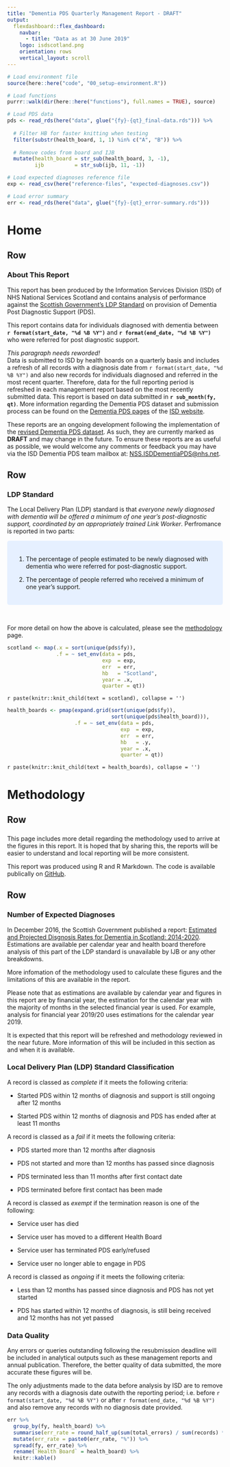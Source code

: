 ```yaml
---
title: "Dementia PDS Quarterly Management Report - DRAFT"
output: 
  flexdashboard::flex_dashboard:
    navbar:
      - title: "Data as at 30 June 2019"
    logo: isdscotland.png
    orientation: rows
    vertical_layout: scroll
---
```


```r

# Load environment file
source(here::here("code", "00_setup-environment.R"))

# Load functions
purrr::walk(dir(here::here("functions"), full.names = TRUE), source)

# Load PDS data
pds <- read_rds(here("data", glue("{fy}-{qt}_final-data.rds"))) %>%
  
  # Filter HB for faster knitting when testing
  filter(substr(health_board, 1, 1) %in% c("A", "B")) %>%
  
  # Remove codes from board and IJB
  mutate(health_board = str_sub(health_board, 3, -1),
         ijb          = str_sub(ijb, 11, -1))

# Load expected diagnoses reference file
exp <- read_csv(here("reference-files", "expected-diagnoses.csv"))

# Load error summary
err <- read_rds(here("data", glue("{fy}-{qt}_error-summary.rds")))

```

Home
=================================================

Row
-------------------------------------------------

### About This Report

This report has been produced by the Information Services Division (ISD) of NHS National Services Scotland and contains analysis of performance against the [Scottish Government's LDP Standard](https://www.gov.scot/About/Performance/scotPerforms/NHSScotlandperformance/Dementia-LDP) on provision of Dementia Post Diagnostic Support (PDS).

This report contains data for individuals diagnosed with dementia between **`r format(start_date, "%d %B %Y")`** and **`r format(end_date, "%d %B %Y")`** who were referred for post diagnostic support.

*This paragraph needs reworded!* <br>
Data is submitted to ISD by health boards on a quarterly basis and includes a refresh of all records with a diagnosis date from `r format(start_date, "%d %B %Y")` and also new records for individuals diagnosed and referred in the most recent quarter. Therefore, data for the full reporting period is refreshed in each management report based on the most recently submitted data. This report is based on data submitted in **`r sub_month(fy, qt)`**. More information regarding the Dementia PDS dataset and submission process can be found on the [Dementia PDS pages](www.isdscotland.org/Health-Topics/Mental-Health/Dementia-Post-diagnostic-Support/) of the [ISD website](www.isdscotland.org). 

These reports are an ongoing development following the implementation of the [revised Dementia PDS dataset](https://www.isdscotland.org/Health-Topics/Mental-Health/Dementia-Post-diagnostic-Support/_docs/Dementia-PDS-Definitions-and-Recording-Guidance.pdf). As such, they are currently marked as **DRAFT** and may change in the future. To ensure these reports are as useful as possible, we would welcome any comments or feedback you may have via the ISD Dementia PDS team mailbox at: [NSS.ISDDementiaPDS@nhs.net](mailto:NSS.ISDDementiaPDS@nhs.net).



Row
-------------------------------------------------

### LDP Standard

The Local Delivery Plan (LDP) standard is that *everyone newly diagnosed with dementia will be offered a minimum of one year’s post-diagnostic support, coordinated by an appropriately trained Link Worker*. Perfromance is reported in two parts:

<style>
div.blue { background-color:#e6f0ff; border-radius: 5px; padding: 20px;}
</style>
<div class = "blue">

1. The percentage of people estimated to be newly diagnosed with dementia who were referred for post-diagnostic support.

2. The percentage of people referred who received a minimum of one year’s support.

</div> <br>

For more detail on how the above is calculated, please see the [methodology](#methodology) page.


<!-- Scotland -->

```r

scotland <- map(.x = sort(unique(pds$fy)),
                .f = ~ set_env(data = pds,
                               exp  = exp,
                               err  = err,
                               hb   = "Scotland",
                               year = .x,
                               quarter = qt))

```

`r paste(knitr::knit_child(text = scotland), collapse = '')`


<!-- HEALTH BOARDS -->

```r

health_boards <- pmap(expand.grid(sort(unique(pds$fy)),
                                  sort(unique(pds$health_board))), 
                      .f = ~ set_env(data = pds,
                                     exp  = exp,
                                     err  = err,
                                     hb   = .y,
                                     year = .x,
                                     quarter = qt))
```

`r paste(knitr::knit_child(text = health_boards), collapse = '')`


Methodology
=================================================

Row
-------------------------------------------------

### <!-- No Title -->

This page includes more detail regarding the methodology used to arrive at the figures in this report. It is hoped that by sharing this, the reports will be easier to understand and local reporting will be more consistent.

This report was produced using R and R Markdown. The code is available publically on [GitHub](https://github.com/alicebyers5/dementia-pds).


Row {.tabset data-height=800}
-------------------------------------------------

### **Number of Expected Diagnoses**

In December 2016, the Scottish Government published a report: [Estimated and Projected Disgnosis Rates for Dementia in Scotland: 2014-2020](https://www.gov.scot/publications/estimated-projected-diagnosis-rates-dementia-scotland-2014-2020/). Estimations are available per calendar year and health board therefore analysis of this part of the LDP standard is unavailable by IJB or any other breakdowns. 

More infomation of the methodology used to calculate these figures and the limitations of this are available in the report.

Please note that as estimations are available by calendar year and figures in this report are by financial year, the estimation for the calendar year with the majority of months in the selected financial year is used. For example, analysis for financial year 2019/20 uses estimations for the calendar year 2019.

It is expected that this report will be refreshed and methodology reviewed in the near future. More information of this will be included in this section as and when it is available.


### **Local Delivery Plan (LDP) Standard Classification**

A record is classed as _complete_ if it meets the following criteria:

* Started PDS within 12 months of diagnosis and support is still ongoing after 12 months

* Started PDS within 12 months of diagnosis and PDS has ended after at least 11 months


A record is classed as a _fail_ if it meets the following criteria:

* PDS started more than 12 months after diagnosis

* PDS not started and more than 12 months has passed since diagnosis

* PDS terminated less than 11 months after first contact date

* PDS terminated before first contact has been made


A record is classed as _exempt_ if the termination reason is one of the following:

* Service user has died

* Service user has moved to a different Health Board

* Service user has terminated PDS early/refused

* Service user no longer able to engage in PDS


A record is classed as _ongoing_ if it meets the following criteria:

* Less than 12 months has passed since diagnosis and PDS has not yet started

* PDS has started within 12 months of diagnosis, is still being received and 12 months has not yet passed


### **Data Quality**

Any errors or queries outstanding following the resubmission deadline will be included in analytical outputs such as these management reports and annual publication. Therefore, the better quality of data submitted, the more accurate these figures will be.

The only adjustments made to the data before analysis by ISD are to remove any records with a diagnosis date outwith the reporting period; i.e. before `r format(start_date, "%d %B %Y")` or after `r format(end_date, "%d %B %Y")` and also remove any records with no diagnosis date provided.

```r
err %>% 
  group_by(fy, health_board) %>% 
  summarise(err_rate = round_half_up(sum(total_errors) / sum(records) * 100, 1)) %>%
  mutate(err_rate = paste0(err_rate, "%")) %>%
  spread(fy, err_rate) %>%
  rename(`Health Board` = health_board) %>%
  knitr::kable()
```

<!-- END OF SCRIPT -->